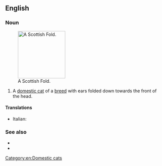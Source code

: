 ==English==
{{wikipedia}}

===Noun===
{{en-noun|head=[[Scottish]] [[fold|Fold]]}}
[[File:Scottish fold.jpg|thumb|right|150px|A Scottish Fold.]]
# A [[domestic cat]] of a [[breed]] with ears folded down towards the front of the head.

====Translations====
{{checktrans-top}}
* Italian: {{t-check|it|gatto Scottish Fold}}
{{trans-mid}}
{{trans-bottom}}

===See also===
* {{pedia|Scottish Fold}}
* {{comcatlite|Scottish Fold}}

[[Category:en:Domestic cats]]
